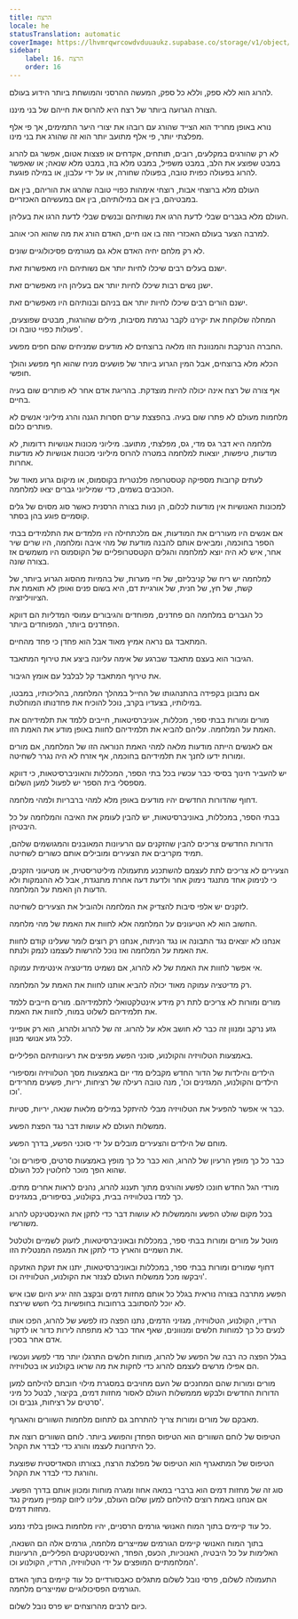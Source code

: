 ```yaml
---
title: הרצח
locale: he
statusTranslation: automatic
coverImage: https://lhvmrqwrcowdvduuaukz.supabase.co/storage/v1/object/public/strapi-uploads/small_cover-educacion-fundamental.webp-2d51a7828a2b1309555be27f7e2a61a0.webp
sidebar:
    label: 16. הרצח
    order: 16
---
```

להרוג הוא ללא ספק, וללא כל ספק, המעשה ההרסני והמושחת ביותר הידוע בעולם.

הצורה הגרועה ביותר של רצח היא להרוס את חייהם של בני מיננו.

נורא באופן מחריד הוא הצייד שהורג עם רובהו את יצורי היער התמימים, אך פי אלף מפלצתי יותר, פי אלף מתועב יותר הוא זה שהורג את בני מינו.

לא רק שהורגים במקלעים, רובים, תותחים, אקדחים או פצצות אטום, אפשר גם להרוג במבט שפוצע את הלב, במבט משפיל, במבט מלא בוז, במבט מלא שנאה; או שאפשר להרוג בפעולה כפוית טובה, בפעולה שחורה, או על ידי עלבון, או במילה פוגעת.

העולם מלא ברוצחי אבות, רוצחי אימהות כפויי טובה שהרגו את הוריהם, בין אם במבטיהם, בין אם במילותיהם, בין אם במעשיהם האכזריים.

העולם מלא בגברים שבלי לדעת הרגו את נשותיהם ובנשים שבלי לדעת הרגו את בעליהן.

למרבה הצער בעולם האכזרי הזה בו אנו חיים, האדם הורג את מה שהוא הכי אוהב.

לא רק מלחם יחיה האדם אלא גם מגורמים פסיכולוגיים שונים.

ישנם בעלים רבים שיכלו לחיות יותר אם נשותיהם היו מאפשרות זאת.

ישנן נשים רבות שיכלו לחיות יותר אם בעליהן היו מאפשרים זאת.

ישנם הורים רבים שיכלו לחיות יותר אם בניהם ובנותיהם היו מאפשרים זאת.

המחלה שלוקחת את יקירנו לקבר נגרמת מסיבות, מילים שהורגות, מבטים שפוצעים, פעולות כפויי טובה וכו'.

החברה הנרקבת והמנוונת הזו מלאה ברוצחים לא מודעים שמניחים שהם חפים מפשע.

הכלא מלא ברוצחים, אבל המין הגרוע ביותר של פושעים מניח שהוא חף מפשע והולך חופשי.

אף צורה של רצח אינה יכולה להיות מוצדקת. בהריגת אדם אחר לא פותרים שום בעיה בחיים.

מלחמות מעולם לא פתרו שום בעיה. בהפצצת ערים חסרות הגנה והרג מיליוני אנשים לא פותרים כלום.

מלחמה היא דבר גס מדי, גס, מפלצתי, מתועב. מיליוני מכונות אנושיות רדומות, לא מודעות, טיפשות, יוצאות למלחמה במטרה להרוס מיליוני מכונות אנושיות לא מודעות אחרות.

לעתים קרובות מספיקה קטסטרופה פלנטרית בקוסמוס, או מיקום גרוע מאוד של הכוכבים בשמים, כדי שמיליוני גברים יצאו למלחמה.

למכונות האנושיות אין מודעות לכלום, הן נעות בצורה הרסנית כאשר סוג מסוים של גלים קוסמיים פוגע בהן בסתר.

אם אנשים היו מעוררים את המודעות, אם מלכתחילה היו מלמדים את התלמידים בבתי הספר בחוכמה, ומביאים אותם להבנה מודעת של מהי איבה ומלחמה, היו שרים שיר אחר, איש לא היה יוצא למלחמה והגלים הקטסטרופליים של הקוסמוס היו משמשים אז בצורה שונה.

למלחמה יש ריח של קניבליזם, של חיי מערות, של בהמיות מהסוג הגרוע ביותר, של קשת, של חץ, של חנית, של אורגיית דם, היא בשום פנים ואופן לא תואמת את הציוויליזציה.

כל הגברים במלחמה הם פחדנים, מפוחדים והגיבורים עמוסי המדליות הם דווקא הפחדנים ביותר, המפוחדים ביותר.

המתאבד גם נראה אמיץ מאוד אבל הוא פחדן כי פחד מהחיים.

הגיבור הוא בעצם מתאבד שברגע של אימה עליונה ביצע את טירוף המתאבד.

את טירוף המתאבד קל לבלבל עם אומץ הגיבור.

אם נתבונן בקפידה בהתנהגותו של החייל במהלך המלחמה, בהליכותיו, במבטו, במילותיו, בצעדיו בקרב, נוכל להוכיח את פחדנותו המוחלטת.

מורים ומורות בבתי ספר, מכללות, אוניברסיטאות, חייבים ללמד את תלמידיהם את האמת על המלחמה. עליהם להביא את תלמידיהם לחוות באופן מודע את האמת הזו.

אם לאנשים הייתה מודעות מלאה למהי האמת הנוראה הזו של המלחמה, אם מורים ומורות ידעו לחנך את תלמידיהם בחוכמה, אף אזרח לא היה נגרר לשחיטה.

יש להעביר חינוך בסיסי כבר עכשיו בכל בתי הספר, המכללות והאוניברסיטאות, כי דווקא מספסלי בית הספר יש לפעול למען השלום.

דחוף שהדורות החדשים יהיו מודעים באופן מלא למהי ברבריות ולמהי מלחמה.

בבתי הספר, במכללות, באוניברסיטאות, יש להבין לעומק את האיבה והמלחמה על כל היבטיהן.

הדורות החדשים צריכים להבין שהזקנים עם הרעיונות המאובנים והמגושמים שלהם, תמיד מקריבים את הצעירים ומובילים אותם כשורים לשחיטה.

הצעירים לא צריכים לתת לעצמם להשתכנע מתעמולה מיליטריסטית, או מטיעוני הזקנים, כי לנימוק אחד מתנגד נימוק אחר ולדעת דעה אחרת מתנגדת, אבל לא ההנמקות ולא הדעות הן האמת על המלחמה.

לזקנים יש אלפי סיבות להצדיק את המלחמה ולהוביל את הצעירים לשחיטה.

החשוב הוא לא הטיעונים על המלחמה אלא לחוות את האמת של מהי מלחמה.

אנחנו לא יוצאים נגד התבונה או נגד הניתוח, אנחנו רק רוצים לומר שעלינו קודם לחוות את האמת על המלחמה ואז נוכל להרשות לעצמנו לנמק ולנתח.

אי אפשר לחוות את האמת של לא להרוג, אם נשמיט מדיטציה אינטימית עמוקה.

רק מדיטציה עמוקה מאוד יכולה להביא אותנו לחוות את האמת על המלחמה.

מורים ומורות לא צריכים לתת רק מידע אינטלקטואלי לתלמידיהם. מורים חייבים ללמד את תלמידיהם לשלוט במוח, לחוות את האמת.

גזע נרקב ומנוון זה כבר לא חושב אלא על להרוג. זה של להרוג ולהרוג, הוא רק אופייני לכל גזע אנושי מנוון.

באמצעות הטלוויזיה והקולנוע, סוכני הפשע מפיצים את רעיונותיהם הפליליים.

הילדים והילדות של הדור החדש מקבלים מדי יום באמצעות מסך הטלוויזיה ומסיפורי הילדים והקולנוע, המגזינים וכו', מנה טובה רעילה של רציחות, יריות, פשעים מחרידים וכו'.

כבר אי אפשר להפעיל את הטלוויזיה מבלי להיתקל במילים מלאות שנאה, יריות, סטיות.

ממשלות העולם לא עושות דבר נגד הפצת הפשע.

מוחם של הילדים והצעירים מובלים על ידי סוכני הפשע, בדרך הפשע.

כבר כל כך מופץ הרעיון של להרוג, הוא כבר כל כך מופץ באמצעות סרטים, סיפורים וכו' שהוא הפך מוכר לחלוטין לכל העולם.

מורדי הגל החדש חונכו לפשע והורגים מתוך תענוג להרוג, נהנים לראות אחרים מתים. כך למדו בטלוויזיה בבית, בקולנוע, בסיפורים, במגזינים.

בכל מקום שולט הפשע והממשלות לא עושות דבר כדי לתקן את האינסטינקט להרוג משורשיו.

מוטל על מורים ומורות בבתי ספר, במכללות ובאוניברסיטאות, לזעוק לשמיים ולטלטל את השמיים והארץ כדי לתקן את המגפה המנטלית הזו.

דחוף שמורים ומורות בבתי ספר, במכללות ובאוניברסיטאות, יתנו את זעקת האזעקה ויבקשו מכל ממשלות העולם לצנזר את הקולנוע, הטלוויזיה וכו'.

הפשע מתרבה בצורה נוראית בגלל כל אותם מחזות דמים ובקצב הזה יגיע היום שבו איש לא יוכל להסתובב ברחובות בחופשיות בלי חשש שירצח.

הרדיו, הקולנוע, הטלוויזיה, מגזיני הדמים, נתנו הפצה כזו לפשע של להרוג, הפכו אותו לנעים כל כך למוחות חלשים ומנווונים, שאף אחד כבר לא מתפתה לירות כדור או לדקור אדם אחר בסכין.

בגלל הפצה כה רבה של הפשע של להרוג, מוחות חלשים התרגלו יותר מדי לפשע ועכשיו הם אפילו מרשים לעצמם להרוג כדי לחקות את מה שראו בקולנוע או בטלוויזיה.

מורים ומורות שהם המחנכים של העם מחויבים במסגרת מילוי חובתם להילחם למען הדורות החדשים ולבקש מממשלות העולם לאסור מחזות דמים, בקיצור, לבטל כל מיני סרטים על רציחות, גנבים וכו'.

מאבקם של מורים ומורות צריך להתרחב גם לתחום מלחמות השוורים והאגרוף.

הטיפוס של לוחם השוורים הוא הטיפוס הפחדן והפושע ביותר. לוחם השוורים רוצה את כל היתרונות לעצמו והורג כדי לבדר את הקהל.

הטיפוס של המתאגרף הוא הטיפוס של מפלצת הרצח, בצורתו הסאדיסטית שפוצעת והורגת כדי לבדר את הקהל.

סוג זה של מחזות דמים הוא ברברי במאה אחוז ומגרה מוחות ומכוון אותם בדרך הפשע. אם אנחנו באמת רוצים להילחם למען שלום העולם, עלינו ליזום קמפיין מעמיק נגד מחזות דמים.

כל עוד קיימים בתוך המוח האנושי גורמים הרסניים, יהיו מלחמות באופן בלתי נמנע.

בתוך המוח האנושי קיימים הגורמים שמייצרים מלחמה, גורמים אלה הם השנאה, האלימות על כל היבטיה, האנוכיות, הכעס, הפחד, האינסטינקטים הפליליים, הרעיונות המלחמתיים המופצים על ידי הטלוויזיה, הרדיו, הקולנוע וכו'.

התעמולה לשלום, פרסי נובל לשלום מתגלים כאבסורדיים כל עוד קיימים בתוך האדם הגורמים הפסיכולוגיים שמייצרים מלחמה.

כיום לרבים מהרוצחים יש פרס נובל לשלום.


